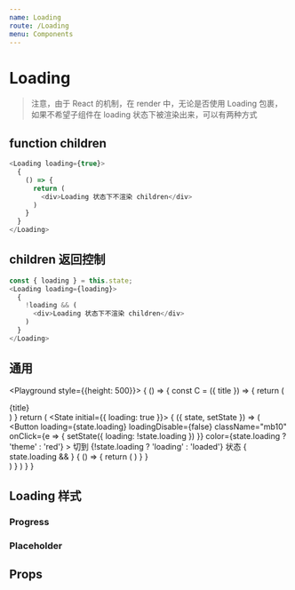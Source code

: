 ```yaml
---
name: Loading
route: /Loading
menu: Components
---
```



# Loading

> 注意，由于 React 的机制，在 render 中，无论是否使用 Loading 包裹，如果不希望子组件在 loading 状态下被渲染出来，可以有两种方式

## function children

```js
<Loading loading={true}>
  {
    () => {
      return (
        <div>Loading 状态下不渲染 children</div>
      )
    }
  }
</Loading>
```

## children 返回控制

```js
const { loading } = this.state;
<Loading loading={loading}>
  {
    !loading && (
      <div>Loading 状态下不渲染 children</div>
    )
  }
</Loading>
```

## 通用

<Playground style={{height: 500}}>
  {
    () => {
      const C = ({ title }) => {
        return (
          <div className="p20 mb10 bg_default">
            {title}
          </div>
        )
      }
      return (
        <State initial={{ loading: true }}>
          {
            ({ state, setState }) => (
              <div>
                <Button
                  loading={state.loading}
                  loadingDisable={false}
                  className="mb10"
                  onClick={e => {
                    setState({
                      loading: !state.loading
                    })
                  }}
                  color={state.loading ? 'theme' : 'red'} >
                  切到 {!state.loading ? 'loading' : 'loaded'} 状态
                </Button>
                <Loading loading={state.loading} inrow={true}>
                  {
                    state.loading && <C title="内容与 loading 共存" />
                  }
                  <C title="内容与 loading 共存" />
                </Loading>
                <Loading loading={state.loading} inrow={false}>
                  {
                    () => {
                      return (
                        <C title="内容与 loading 只有一个" />
                      )
                    }
                  }
                </Loading>
              </div>
            )
          }
        </State>
      )
    }
  }
</Playground>

## Loading 样式

<Playground>
  <h3>Progress</h3>
  <div className="relative pb20">
    <LoadingProgress />
  </div>
  <h3>Placeholder</h3>
  <LoadingPlaceholder />
</Playground>

## Props

<Props of={Loading} />
